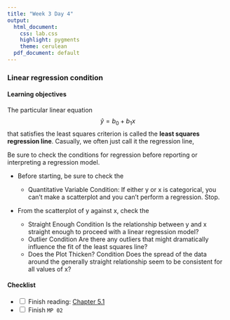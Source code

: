 ```yaml
---
title: "Week 3 Day 4"
output: 
  html_document:
    css: lab.css
    highlight: pygments
    theme: cerulean
  pdf_document: default
---
```


### Linear regression condition

#### Learning objectives 
The particular linear equation
$$\hat{y} = b_0 + b_1x$$
that satisfies the least squares criterion is called the **least squares regression line**.
Casually, we often just call it the regression line,

Be sure to check the conditions for regression before reporting or interpreting a regression model. 

* Before starting, be sure to check the

  * Quantitative Variable Condition: If either y or x is categorical, you can’t make a scatterplot and you can’t perform a regression. Stop.

* From the scatterplot of y against x, check the

  * Straight Enough Condition Is the relationship between y and x straight enough to proceed with a linear regression model?
  * Outlier Condition Are there any outliers that might dramatically influence the fit of the least squares line?
  * Does the Plot Thicken? Condition Does the spread of the data around the generally straight relationship seem to be consistent for all values of x?

#### Checklist
- <input type="checkbox" unchecked> Finish reading: [Chapter 5.1](https://nulib.github.io/moderndive_book/5-regression.html#model1)
</input>
- <input type="checkbox" unchecked> Finish `MP 02`</input>
